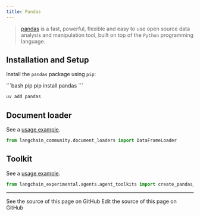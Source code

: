 ```yaml
---
title: Pandas
---
```


>[pandas](https://pandas.pydata.org) is a fast, powerful, flexible and easy to use open source data analysis and manipulation tool,
built on top of the `Python` programming language.

## Installation and Setup

Install the `pandas` package using `pip`:

<CodeGroup>
```bash pip
pip install pandas
```

```bash uv
uv add pandas
```
</CodeGroup>


## Document loader

See a [usage example](/oss/python/integrations/document_loaders/pandas_dataframe).

```python
from langchain_community.document_loaders import DataFrameLoader
```

## Toolkit

See a [usage example](/oss/python/integrations/tools/pandas).

```python
from langchain_experimental.agents.agent_toolkits import create_pandas_dataframe_agent
```

---

<CardGroup cols={2}>
  <Card title="View Source" icon="eye" href="https://github.com/langchain-ai/docs/blob/main/src/oss/python/integrations/providers/pandas.mdx">
    See the source of this page on GitHub
  </Card>
  <Card title="Edit Source" icon="pen-to-square" href="https://github.com/langchain-ai/docs/edit/main/src/oss/python/integrations/providers/pandas.mdx">
    Edit the source of this page on GitHub
  </Card>
</CardGroup>
